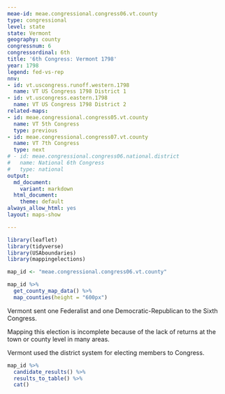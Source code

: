 ```yaml
---
meae-id: meae.congressional.congress06.vt.county
type: congressional
level: state
state: Vermont
geography: county
congressnum: 6
congressordinal: 6th
title: '6th Congress: Vermont 1798'
year: 1798
legend: fed-vs-rep
nnv:
- id: vt.uscongress.runoff.western.1798
  name: VT US Congress 1798 District 1
- id: vt.uscongress.eastern.1798
  name: VT US Congress 1798 District 2
related-maps:
- id: meae.congressional.congress05.vt.county
  name: VT 5th Congress
  type: previous
- id: meae.congressional.congress07.vt.county
  name: VT 7th Congress
  type: next
# - id: meae.congressional.congress06.national.district
#   name: National 6th Congress
#   type: national
output:
  md_document:
    variant: markdown
  html_document:
    theme: default
always_allow_html: yes
layout: maps-show

---
```


```r
library(leaflet)
library(tidyverse)
library(USAboundaries)
library(mappingelections)

map_id <- "meae.congressional.congress06.vt.county"
```

<div class="map">

```r
map_id %>%
  get_county_map_data() %>%
  map_counties(height = "600px")
```

</div>

Vermont sent one Federalist and one Democratic-Republican to the Sixth Congress.

Mapping this election is incomplete because of the lack of returns at the town or county level in many areas.

Vermont used the district system for electing members to Congress.

<div class="results-table">

```r
map_id %>%
  candidate_results() %>%
  results_to_table() %>%
  cat()
```

</div>
